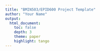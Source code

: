 ```yaml
---
title: "BMIN503/EPID600 Project Template"
author: "Your Name"
output: 
  html_document:
    toc: false 
    depth: 3 
    theme: paper 
    highlight: tango
---
```

<style>
table {
  
}
```r
options(width = 400)
graphics.off()
#Load libraries
library(dplyr)
library(ggplot2)
library(knitr)
library(data.table)
library(stringr)
library(car)
library(sjmisc)
library(Hmisc)
library(ggplotify)
library(tibble)
library(kableExtra)
options(knitr.table.format = "html")
```  
***
Use this template to complete your project throughout the course. Your Final Project presentation in class will be based on the contents of this document. Replace the title/name and text below with your own, but keep the headers.

### Overview
In this section, give a brief a description of your project and its goal, what data you are using to complete it, and what three faculty/staff in different fields you have spoken to about your project with a brief summary of what you learned from each person. Include a link to your final project GitHub repository.

Final Project on Github: [https://github.com/Dokotela/BMIN503_Final_Project](https://github.com/Dokotela/BMIN503_Final_Project)


### Introduction 
+In the first paragraph, describe the problem addressed, its significance, and some background to motivate the problem.
It is well-known that obesity is a problem in our society. This is not just true for adults, but also for children. It is estimated that 18.5% of chldren 2-19 years old were overweight as of 2016^1^. The rate of overweight is over 30%^2^. Hispanics and Non-Hispanic blacks had a higher rate of obesity than Non-Hispanic whites, and those in a lower socio-economic class. The outcomes of this are many, varied and can be severe, including a myriad of health problems along with a wide-range of socio-emotional consequences. Pediatricians are typically not familiar with the best ways to counsel and educate families about nutrition and exercise, and typically have enough time to do so. One possible solution is telehealth interventions. There have already been a few studies demonstrating improvement in adolescent physical activity or increase in fruit and vegetable consumption through telehealth interventions^3,4^.

+In the second paragraph, explain why your problem is interdisciplinary, what fields can contribute to its understanding, and incorporate background related to what you learned from meeting with faculty/staff.
In order for these interventions to be effective, multiple different groups will need to be involved. Patients typically see their primary pediatrician as responsible for their health information, so it would be reasonable to base such an intervention out of an outpatient clinic. However, as above, pediatricians don't generally have the expertise or time to do such counseling. One could involve psychologists, pediatricians, endocrinologists, eating disorder specialists, socail workers, other behavioral health specialists, coaches, and to do such a telehealth intervention would require some technicians to assist with setup, tech support and similar issues. We worked with nutritionists, pediatricians, and psychologists to develop our intervention, which questionnaires would be appropriate, and how to properly use motivational interviewing techniques. One of the concerns, and I'm not sure that we did this as well as we should have with the interventions, was to focus on health (eating nutritious foods and getting regular exercise) instead of focusing on weight in children. 


### Methods
In the first paragraph, describe the data used and general methodological approach. Subsequently, incorporate full R code necessary to retrieve and clean data, and perform analysis. Be sure to include a description of code so that others (including your future self) can understand what you are doing and why. 
```r
#Get the data

#Read Data
data=read.csv('verizonborinquen.csv')

#delete the test patient
data <- data[-which(data$redcap_id == 'ce0b1de0534e326798805670fd231294'),]

#not sure why this one variable is coded differently, but this fixes it
data <- data %>% mutate(pedsqlparent_01 = factor(pedsqlparent_01, levels = c("", 0, 1, 2, 3, 4), labels = c(NA, 0, 1, 2, 3, 4)))
data$pedsqlparent_01 <- as.numeric(as.character(data$pedsqlparent_01))

#Allow some functions
source('functions.r')

#Trying to clean the data up a little, grouping some differently, changing column names, etc.
source('cleaning.r')

#Set factors and levels
source('naming.r')

#make dataframe for those that completed a final visit
complete <- subset(data, data$redcap_id %in% data$redcap_id[which(data$redcap_event_name=="visit6")])

#make dataframe from above of just the first visit (to evaluate demographics)
completeFirst <- droplevels(subset(complete, complete$redcap_event_name=="visit1"))
completeLast <- droplevels(subset(complete, complete$redcap_event_name=="visit6"))

#merging the first and last dataset to make one that can be more easily compared (variables end in .x and .y)
combined <- merge(completeFirst, completeLast, by="redcap_id")

#Table with similar data as above, but formatted differently
firstLast <- complete[complete$redcap_event_name %in% c('visit1', 'visit6'),]
firstLast <- droplevels(firstLast)
```

```r
#making some tables of basic descriptive data
list1 <- c("Ethnicity", "Obese?", "Asthma?", "dem_gender", "dem_grade", "dem_language_pref", "dem_language_home", "dem_parent_habitants", "dem_parent_sex", "dem_parent_ethnicity", "dem_parent_language_pref", "dem_parent_school", "dem_parent_us", "dem_parent_job", "dem_parent_income", "dem_parent_marital", "tech_kid_brand___1", "tech_kid_os___1", "tech_kid_device_time")

demotable <- completeFirst[which(colnames(completeFirst) %in% list1)]

list2 <- c("Ethnicity of child", "Is child obese", "Does child have asthma?", "Gender of child", "Grade of child", "Child's preferred language", "Language spoken at home", "Number of people living at home", "Gender of parent", "Ethnicity of parent", "Parent's preferred language", "Parent's highest school completed", "How long has parent been in US", "Parent's Employment", "Parent's Income", "Parent's Martial Status", "Technology brand used", "Technology OS used", "Time child spends on device")

colnames(demotable) <- list2

tablelist <- c('<table><tr>')

tablelist <- c(tablelist, '<td valign="top"><table>')
for(i in 1:8){ tablelist <- c(tablelist, '<tr><td>', kable(demotable %>% group_by_at(list2[i]) %>% summarise(N = n()) %>% as.data.frame(.), format='html', escape = TRUE, position="centered") %>% kable_styling(full_width = TRUE, border_right = TRUE), '</td></tr>') }

tablelist <- c(tablelist, '</table></td><td valign="top"><table>')
for(i in 9:14){ tablelist <- c(tablelist, '<tr><td>', kable(demotable %>% group_by_at(list2[i]) %>% summarise(N = n()) %>% as.data.frame(.), format='html', escape = TRUE, position="centered") %>% kable_styling(full_width = TRUE, border_right = TRUE), '</td></tr>') }

tablelist <- c(tablelist, '</table></td><td valign="top"><table>')
for(i in 15:19){ tablelist <- c(tablelist, '<tr><td>', kable(demotable %>% group_by_at(list2[i]) %>% summarise(N = n()) %>% as.data.frame(.), format='html', escape = TRUE, position="centered") %>% kable_styling(full_width = TRUE), '</td></tr>') }

tablelist <- c(tablelist, '</table></td></tr></table>')
```

```r
cat(tablelist, sep = '')
```

```r
#get list of significant results for pedsql from patient, then plot
sig <- applying("qlPtTotal.x", "qlPtSchool.x", combined)
pqlpatientplot <- lapply(colnames(select(complete, "qlPtTotal":"qlPtSchool")), boxy, info = complete, sig = sig)

#plot list of significant results for pedsql by parent, then plot
sig <- applying("qlParTotal.x", "qlParSchool.x", combined)
pqlparentplot <- lapply(colnames(select(complete, "qlParTotal":"qlParSchool")), boxy, info = complete, sig = sig)

#get significant results for first and last visit for activity and nutrition surveys
sig <- applying("act_nutri_kids01.x", "act_nutri_kids27.x", combined)
actNutriKids <- lapply(gsub(".f", "", sig$Name), boxy, info = firstLast, sig = sig)

#get significant results for first and last visit for activity and nutrition surveys from parents
sig <- applying("act_nutri_parent01.x", "act_nutri_parent31.x", combined)
actNutriParents <- lapply(gsub(".f", "", sig$Name), boxy, info = firstLast, sig = sig)

#get significant results for first and last visit for weight surveys from patient
sig <- applying("weight_01.x", "weight_16.x", combined)
weightPts <- lapply(gsub(".f", "", sig$Name), boxy, info = firstLast, sig = sig)
```

```r
weights=read.csv('weights.csv')
weights$date <- as.Date(as.character(weights$date))
colnames(weights)[ncol(weights)] <- "days"
weights$days <- weights$date - as.Date("2014-01-01")
prestudy <- subset(weights, date < "2015-09-01")
poststudy <- subset(weights, date >= "2015-09-01")
prestudy <- droplevels(prestudy)
poststudy <- droplevels(poststudy)

#collect the groups, get linear regression lines, store coefficients
measures <- merge(lining(prestudy), lining(poststudy), by = "redcap_id", all.y=TRUE)
measures$group <- if_else(grepl("Control", measures$redcap_id), "control", "study")
studyprepost <- subset(measures, group=="study")
controlprepost <- subset(measures, group=="control")

#perform ttests on the different groups
t.test(studyprepost$slope.x, studyprepost$slope.y, alternative = "two.sided")
t.test(controlprepost$slope.x, controlprepost$slope.y, alternative = "two.sided")
t.test(studyprepost$slope.x, controlprepost$slope.x, alternative = "two.sided")
t.test(studyprepost$slope.y, controlprepost$slope.y, alternative = "two.sided")

#graph each patients weights, fit segments of trend lines to weights before and after study started
wtplots <- lapply(levels(weights$redcap_id), plotting, pre=prestudy, post=poststudy)
#gridExtra::grid.arrange(grobs = wtplots)
```

### Results
Describe your results and include relevant tables, plots, and code/comments used to obtain them. End with a brief conclusion of your findings related to the question you set out to address. You can include references if you'd like, but this is not required.

